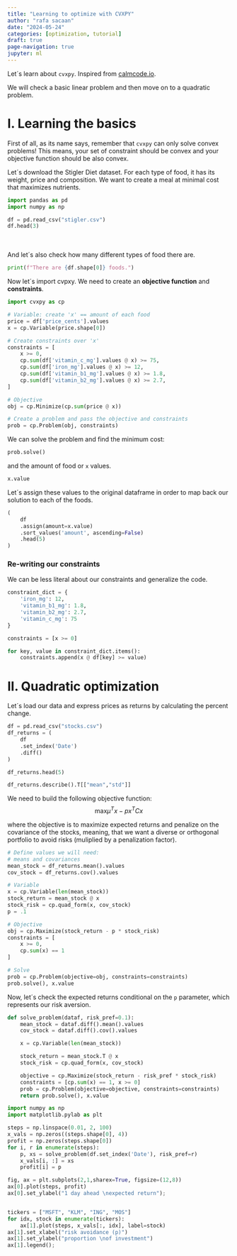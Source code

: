 ```yaml
---
title: "Learning to optimize with CVXPY"
author: "rafa sacaan"
date: "2024-05-24"
categories: [optimization, tutorial]
draft: true
page-navigation: true
jupyter: ml
---
```


Let´s learn about `cvxpy`. Inspired from [calmcode.io](https://calmcode.io/course/cvxpy-one/the-stigler-diet).

We will check a basic linear problem and then move on to a quadratic problem.


# I. Learning the basics

First of all, as its name says, remember that `cvxpy` can only solve convex problems! This means, your set of constraint should be convex and your objective function should be also convex.

Let´s download the Stigler Diet dataset. For each type of food, it has its weight, price and composition. We want to create a meal at minimal cost that maximizes nutrients.


```python
import pandas as pd
import numpy as np

df = pd.read_csv("stigler.csv")
df.head(3)
```
<br>
<br>
And let´s also check how many different types of food there are.
```python
print(f"There are {df.shape[0]} foods.")
```
Now let´s import cvpxy. We need to create an **objective function** and **constraints**.

```python
import cvxpy as cp

# Variable: create 'x' == amount of each food
price = df['price_cents'].values
x = cp.Variable(price.shape[0])

# Create constraints over 'x'
constraints = [
    x >= 0,
    cp.sum(df['vitamin_c_mg'].values @ x) >= 75,
    cp.sum(df['iron_mg'].values @ x) >= 12,
    cp.sum(df['vitamin_b1_mg'].values @ x) >= 1.8,
    cp.sum(df['vitamin_b2_mg'].values @ x) >= 2.7,
]

# Objective
obj = cp.Minimize(cp.sum(price @ x))

# Create a problem and pass the objective and constraints
prob = cp.Problem(obj, constraints)
```

We can solve the problem and find the minimum cost:
```python
prob.solve()
```

and the amount of food or `x` values.
```python
x.value
```

Let´s assign these values to the original dataframe in order to map back our solution to each of the foods.
```python
(
    df
    .assign(amount=x.value)
    .sort_values('amount', ascending=False)
    .head(5)
)
```

### Re-writing our constraints

We can be less literal about our constraints and generalize the code.
```python
constraint_dict = {
    'iron_mg': 12,
    'vitamin_b1_mg': 1.8, 
    'vitamin_b2_mg': 2.7,
    'vitamin_c_mg': 75
}

constraints = [x >= 0]

for key, value in constraint_dict.items():
    constraints.append(x @ df[key] >= value)
```

# II. Quadratic optimization

Let´s load our data and express prices as returns by calculating the percent change.
```python
df = pd.read_csv("stocks.csv")
df_returns = (
    df
    .set_index('Date')
    .diff()
)

df_returns.head(5)
```

```python
df_returns.describe().T[["mean","std"]]
```

We need to build the following objective function:
$$\text{max} \mu^{T}x - px^{T}Cx$$

where the objective is to maximize expected returns and penalize on the covariance of the stocks, meaning, that we want a diverse or orthogonal portfolio to avoid risks (muliplied by a penalization factor).
```python
# Define values we will need: 
# means and covariances 
mean_stock = df_returns.mean().values
cov_stock = df_returns.cov().values

# Variable
x = cp.Variable(len(mean_stock))
stock_return = mean_stock @ x
stock_risk = cp.quad_form(x, cov_stock)
p = .1

# Objective
obj = cp.Maximize(stock_return - p * stock_risk)
constraints = [
    x >= 0,
    cp.sum(x) == 1
]

# Solve
prob = cp.Problem(objective=obj, constraints=constraints)
prob.solve(), x.value
```

Now, let´s check the expected returns conditional on the `p` parameter, which represents our risk aversion.

```python
def solve_problem(dataf, risk_pref=0.1):
    mean_stock = dataf.diff().mean().values
    cov_stock = dataf.diff().cov().values

    x = cp.Variable(len(mean_stock))

    stock_return = mean_stock.T @ x
    stock_risk = cp.quad_form(x, cov_stock)

    objective = cp.Maximize(stock_return - risk_pref * stock_risk)
    constraints = [cp.sum(x) == 1, x >= 0]
    prob = cp.Problem(objective=objective, constraints=constraints)
    return prob.solve(), x.value

import numpy as np
import matplotlib.pylab as plt

steps = np.linspace(0.01, 2, 100)
x_vals = np.zeros((steps.shape[0], 4))
profit = np.zeros(steps.shape[0])
for i, r in enumerate(steps):
    p, xs = solve_problem(df.set_index('Date'), risk_pref=r)
    x_vals[i, :] = xs
    profit[i] = p
```

```python
fig, ax = plt.subplots(2,1,sharex=True, figsize=(12,8))
ax[0].plot(steps, profit)
ax[0].set_ylabel("1 day ahead \nexpected return");


tickers = ["MSFT", "KLM", "ING", "MOS"]
for idx, stock in enumerate(tickers):
    ax[1].plot(steps, x_vals[:, idx], label=stock)
ax[1].set_xlabel("risk avoidance (p)")
ax[1].set_ylabel("proportion \nof investment")
ax[1].legend();
```